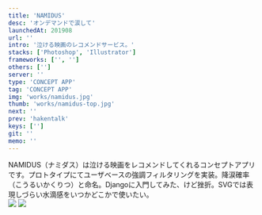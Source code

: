 ```yaml
---
title: 'NAMIDUS'
desc: 'オンデマンドで涙して'
launchedAt: 201908
url: ''
intro: '泣ける映画のレコメンドサービス。'
stacks: ['Photoshop', 'Illustrator']
frameworks: ['', '']
others: ['']
server: ''
type: 'CONCEPT APP'
tag: 'CONCEPT APP'
img: 'works/namidus.jpg'
thumb: 'works/namidus-top.jpg'
next: ''
prev: 'hakentalk'
keys: ['']
git: ''
memo: ''
---
```


<div class='sm:my-20 my-8'>
NAMIDUS（ナミダス）は泣ける映画をレコメンドしてくれるコンセプトアプリです。プロトタイプにてユーザベースの強調フィルタリングを実装。降涙確率（こうるいかくりつ）と命名。Djangoに入門してみた、けど挫折。SVGでは表現しづらい水滴感をいつかどこかで使いたい。
</div>

<img class='sm:my-20 my-8' src='/img/works/namidus-top-1.jpg' />
<img class='sm:my-20 my-8' src='/img/works/namidus-top-2.jpg' />
